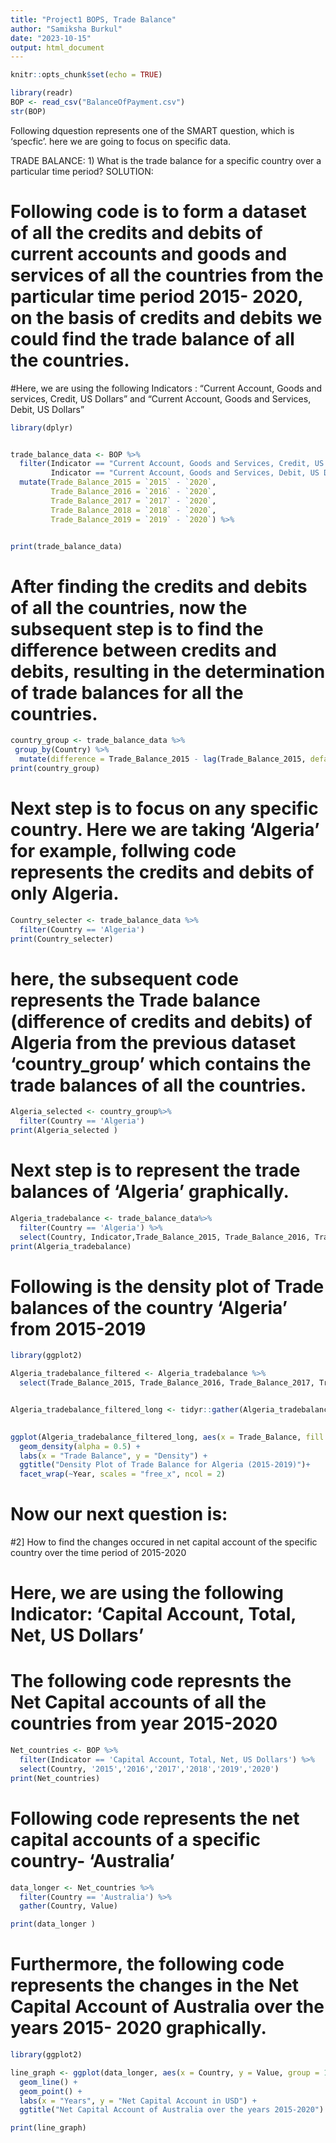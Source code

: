 ```yaml
---
title: "Project1 BOPS, Trade Balance"
author: "Samiksha Burkul"
date: "2023-10-15"
output: html_document
---
```


```r
knitr::opts_chunk$set(echo = TRUE)
```


```r
library(readr)
BOP <- read_csv("BalanceOfPayment.csv")
str(BOP)
```

Following dquestion represents one of the SMART question, which is 'specfic'. here we are going to focus on specific data.

TRADE BALANCE: 1) What is the trade balance for a specific country over a particular time period?
SOLUTION:

# Following code is to form a dataset of all the credits and debits of current accounts and goods and services of all the countries from the particular time period 2015- 2020, on the basis of credits and debits we could find the trade balance of all the countries.
#Here, we are using the following Indicators : "Current Account, Goods and services, Credit, US Dollars" and "Current Account, Goods and Services, Debit, US Dollars"


```r
library(dplyr)


trade_balance_data <- BOP %>%
  filter(Indicator == "Current Account, Goods and Services, Credit, US Dollars" |
         Indicator == "Current Account, Goods and Services, Debit, US Dollars") %>%
  mutate(Trade_Balance_2015 = `2015` - `2020`,
         Trade_Balance_2016 = `2016` - `2020`,
         Trade_Balance_2017 = `2017` - `2020`,
         Trade_Balance_2018 = `2018` - `2020`,
         Trade_Balance_2019 = `2019` - `2020`) %>%


print(trade_balance_data)

```

# After finding the credits and debits of all the countries, now the subsequent step is to find the difference between credits and debits, resulting in the determination of trade balances for all the countries.

```r
country_group <- trade_balance_data %>% 
 group_by(Country) %>%
  mutate(difference = Trade_Balance_2015 - lag(Trade_Balance_2015, default = Trade_Balance_2015[1]))
print(country_group)
```
# Next step is to focus on any specific country. Here we are taking 'Algeria' for example, follwing code represents the credits and debits of only Algeria.

```r
Country_selecter <- trade_balance_data %>% 
  filter(Country == 'Algeria')
print(Country_selecter)
```


# here, the subsequent code represents the Trade balance (difference of credits and debits) of Algeria from the previous dataset 'country_group' which contains the trade balances of all the countries.

```r
Algeria_selected <- country_group%>% 
  filter(Country == 'Algeria')
print(Algeria_selected )
```


# Next step is to represent the trade balances of 'Algeria' graphically.

```r
Algeria_tradebalance <- trade_balance_data%>% 
  filter(Country == 'Algeria') %>%
  select(Country, Indicator,Trade_Balance_2015, Trade_Balance_2016, Trade_Balance_2017, Trade_Balance_2018, Trade_Balance_2019)
print(Algeria_tradebalance)
``` 

# Following is the density plot of Trade balances of the country 'Algeria' from 2015-2019

```r
library(ggplot2)

Algeria_tradebalance_filtered <- Algeria_tradebalance %>%
  select(Trade_Balance_2015, Trade_Balance_2016, Trade_Balance_2017, Trade_Balance_2018, Trade_Balance_2019)


Algeria_tradebalance_filtered_long <- tidyr::gather(Algeria_tradebalance_filtered, Year, Trade_Balance, 1:5)

 
ggplot(Algeria_tradebalance_filtered_long, aes(x = Trade_Balance, fill = Year)) +
  geom_density(alpha = 0.5) +
  labs(x = "Trade Balance", y = "Density") +
  ggtitle("Density Plot of Trade Balance for Algeria (2015-2019)")+
  facet_wrap(~Year, scales = "free_x", ncol = 2)


```


# Now our next question is: 
#2] How to find the changes occured in net capital account of the specific country over the time period of 2015-2020


# Here, we are using the following Indicator: 'Capital Account, Total, Net, US Dollars' 

# The following code represnts the Net Capital accounts of all the countries from year 2015-2020
```r

Net_countries <- BOP %>%
  filter(Indicator == 'Capital Account, Total, Net, US Dollars') %>%
  select(Country, '2015','2016','2017','2018','2019','2020')
print(Net_countries)


```

# Following code represents the net capital accounts of a specific country- 'Australia'
```r
data_longer <- Net_countries %>%
  filter(Country == 'Australia') %>%
  gather(Country, Value)

print(data_longer )
```

# Furthermore, the following code represents the changes in the Net Capital Account of Australia over the years 2015- 2020 graphically.


```r
library(ggplot2)

line_graph <- ggplot(data_longer, aes(x = Country, y = Value, group = 1)) +
  geom_line() + 
  geom_point() + 
  labs(x = "Years", y = "Net Capital Account in USD") +
  ggtitle("Net Capital Account of Australia over the years 2015-2020")

print(line_graph)

```








